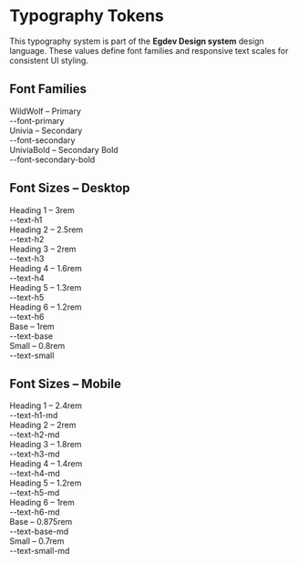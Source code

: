 
<Meta title="Design System/Typography" />

<h1>Typography Tokens</h1>
<p>
  This typography system is part of the <strong>Egdev Design system</strong> design language. These values define font families and responsive text scales for consistent UI styling.
</p>

<h2 style={{ paddingBottom: '24px', marginTop: '24px', marginBottom: '24px' }}>Font Families</h2>
<div style={{ display: 'flex', flexDirection: 'column', gap: '1.5rem', marginBottom: '3rem' }}>
  <div style={{ display: 'flex', flexDirection: 'column', gap: '1rem' }}>
    <div style={{ fontFamily: "'WildWolf', sans-serif", fontSize: '1.5rem', color: '#FFFFFF' }}>WildWolf – Primary</div>
    <div style={{ color: '#636579' }}>--font-primary</div>
  </div>
  <div style={{ display: 'flex', flexDirection: 'column', gap: '1rem' }}>
    <div style={{ fontFamily: "'Univia', sans-serif", fontSize: '1.5rem', color: '#FFFFFF' }}>Univia – Secondary</div>
    <div style={{ color: '#636579' }}>--font-secondary</div>
  </div>
  <div style={{ display: 'flex', flexDirection: 'column', gap: '1rem' }}>
    <div style={{ fontFamily: "'UniviaBold', sans-serif", fontSize: '1.5rem', fontWeight: 'bold', color: '#FFFFFF' }}>UniviaBold – Secondary Bold</div>
    <div style={{ color: '#636579' }}>--font-secondary-bold</div>
  </div>
</div>

<h2 style={{ paddingBottom: '24px', marginTop: '24px', marginBottom: '24px' }}>Font Sizes – Desktop</h2>
<div style={{ display: 'flex', flexDirection: 'column', gap: '1rem', marginBottom: '3rem' }}>
  <div style={{ display: 'flex', flexDirection: 'column', gap: '1rem' }}>
    <div style={{ fontSize: '3rem', color: '#FFFFFF' }}>Heading 1 – 3rem</div>
    <div style={{ color: '#636579' }}>--text-h1</div>
  </div>
  <div style={{ display: 'flex', flexDirection: 'column', gap: '1rem' }}>
    <div style={{ fontSize: '2.5rem', color: '#FFFFFF' }}>Heading 2 – 2.5rem</div>
    <div style={{ color: '#636579' }}>--text-h2</div>
  </div>
  <div style={{ display: 'flex', flexDirection: 'column', gap: '1rem' }}>
    <div style={{ fontSize: '2rem', color: '#FFFFFF' }}>Heading 3 – 2rem</div>
    <div style={{ color: '#636579' }}>--text-h3</div>
  </div>
  <div style={{ display: 'flex', flexDirection: 'column', gap: '1rem' }}>
    <div style={{ fontSize: '1.6rem', color: '#FFFFFF' }}>Heading 4 – 1.6rem</div>
    <div style={{ color: '#636579' }}>--text-h4</div>
  </div>
  <div style={{ display: 'flex', flexDirection: 'column', gap: '1rem' }}>
    <div style={{ fontSize: '1.3rem', color: '#FFFFFF' }}>Heading 5 – 1.3rem</div>
    <div style={{ color: '#636579' }}>--text-h5</div>
  </div>
  <div style={{ display: 'flex', flexDirection: 'column', gap: '1rem' }}>
    <div style={{ fontSize: '1.2rem', color: '#FFFFFF' }}>Heading 6 – 1.2rem</div>
    <div style={{ color: '#636579' }}>--text-h6</div>
  </div>
  <div style={{ display: 'flex', flexDirection: 'column', gap: '1rem' }}>
    <div style={{ fontSize: '1rem', color: '#FFFFFF' }}>Base – 1rem</div>
    <div style={{ color: '#636579' }}>--text-base</div>
  </div>
  <div style={{ display: 'flex', flexDirection: 'column', gap: '1rem' }}>
    <div style={{ fontSize: '0.8rem', color: '#FFFFFF' }}>Small – 0.8rem</div>
    <div style={{ color: '#636579' }}>--text-small</div>
  </div>
</div>

<h2 style={{ paddingBottom: '24px', marginTop: '24px', marginBottom: '24px' }}>Font Sizes – Mobile</h2>
<div style={{ display: 'flex', flexDirection: 'column', gap: '1rem', marginBottom: '3rem' }}>
  <div style={{ display: 'flex', flexDirection: 'column', gap: '1rem' }}>
    <div style={{ fontSize: '2.4rem', color: '#FFFFFF' }}>Heading 1 – 2.4rem</div>
    <div style={{ color: '#636579' }}>--text-h1-md</div>
  </div>
  <div style={{ display: 'flex', flexDirection: 'column', gap: '1rem' }}>
    <div style={{ fontSize: '2rem', color: '#FFFFFF' }}>Heading 2 – 2rem</div>
    <div style={{ color: '#636579' }}>--text-h2-md</div>
  </div>
  <div style={{ display: 'flex', flexDirection: 'column', gap: '1rem' }}>
    <div style={{ fontSize: '1.8rem', color: '#FFFFFF' }}>Heading 3 – 1.8rem</div>
    <div style={{ color: '#636579' }}>--text-h3-md</div>
  </div>
  <div style={{ display: 'flex', flexDirection: 'column', gap: '1rem' }}>
    <div style={{ fontSize: '1.4rem', color: '#FFFFFF' }}>Heading 4 – 1.4rem</div>
    <div style={{ color: '#636579' }}>--text-h4-md</div>
  </div>
  <div style={{ display: 'flex', flexDirection: 'column', gap: '1rem' }}>
    <div style={{ fontSize: '1.2rem', color: '#FFFFFF' }}>Heading 5 – 1.2rem</div>
    <div style={{ color: '#636579' }}>--text-h5-md</div>
  </div>
  <div style={{ display: 'flex', flexDirection: 'column', gap: '1rem' }}>
    <div style={{ fontSize: '1rem', color: '#FFFFFF' }}>Heading 6 – 1rem</div>
    <div style={{ color: '#636579' }}>--text-h6-md</div>
  </div>
  <div style={{ display: 'flex', flexDirection: 'column', gap: '1rem' }}>
    <div style={{ fontSize: '0.875rem', color: '#FFFFFF' }}>Base – 0.875rem</div>
    <div style={{ color: '#636579' }}>--text-base-md</div>
  </div>
  <div style={{ display: 'flex', flexDirection: 'column', gap: '1rem' }}>
    <div style={{ fontSize: '0.7rem', color: '#FFFFFF' }}>Small – 0.7rem</div>
    <div style={{ color: '#636579' }}>--text-small-md</div>
  </div>
</div>